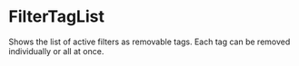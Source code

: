 
<Meta title="Molecules/FilterTagList" of={FilterTagList} />

# FilterTagList

Shows the list of active filters as removable tags. Each tag can be removed individually or all at once.

<Canvas>
  <Story name="Examples">
    <FilterTagList
      filters={["Categoría: Camisas", "Talla: M", "Marca: ACME"]}
      showClearAll
    />
  </Story>
</Canvas>

<ArgsTable of={FilterTagList} />
